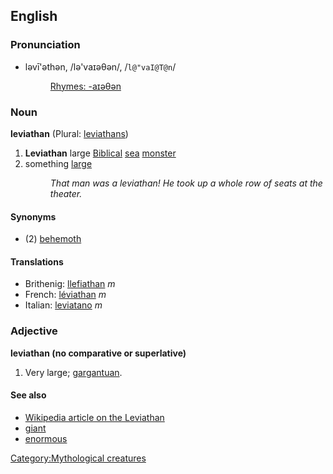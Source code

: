 ==English==
[[Category:Mythological creatures]]
===Pronunciation===
*ləvī'əthən, /lə'vaɪəθən/, /<tt>l@"vaI@T@n</tt>/
*:[[Rhymes:English:-aɪəθən|Rhymes: -aɪəθən]]

===Noun===
'''leviathan''' (Plural: [[leviathans]])

#'''Leviathan''' large [[Biblical]] [[sea]] [[monster]]
# something [[large]] 
#: ''That man was a leviathan! He took up a whole row of seats at the theater.''
====Synonyms====
*(2) [[behemoth]]
====Translations====
*Brithenig: [[llefiathan]] ''m''
*French: [[léviathan]] ''m''
*Italian: [[leviatano]] ''m''

===Adjective===
'''leviathan (no comparative or superlative)'''

# Very large; [[gargantuan]].

====See also====
*[[w:Leviathan|Wikipedia article on the Leviathan]]
*[[giant]]
*[[enormous]]